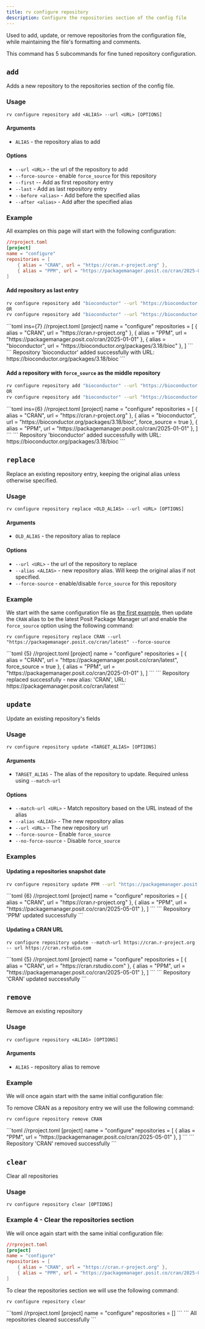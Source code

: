```yaml
---
title: rv configure repository
description: Configure the repositories section of the config file
---
```


Used to add, update, or remove repositories from the configuration file, while maintaining the file's formatting and comments.

This command has 5 subcommands for fine tuned repository configuration.



## `add`

Adds a new repository to the repositories section of the config file.

### Usage

```
rv configure repository add <ALIAS> --url <URL> [OPTIONS]
```

#### Arguments
* `ALIAS` - the repository alias to add

#### Options
* `--url <URL>` <Badge text="required" variant="tip"/> - the url of the repository to add
* `--force-source` - enable `force_source` for this repository
* `--first` -- Add as first repository entry
* `--last` <Badge text="default" variant="note"/> - Add as last repository entry
* `--before <alias>` - Add before the specified alias
* `--after <alias>` - Add after the specified alias

### Example
All examples on this page will start with the following configuration:

```toml
//rproject.toml
[project]
name = "configure"
repositories = [
    { alias = "CRAN", url = "https://cran.r-project.org" },
    { alias = "PPM", url = "https://packagemanager.posit.co/cran/2025-01-01" },
]
```

#### Add repository as last entry

```bash
rv configure repository add "bioconductor" --url "https://bioconductor.org/packages/3.18/bioc"
OR
rv configure repository add "bioconductor" --url "https://bioconductor.org/packages/3.18/bioc" --last
```

<Tabs syncKey="configure">
    <TabItem label = "Updated Config File">
        ```toml ins={7}
        //rproject.toml
        [project]
        name = "configure"
        repositories = [
            { alias = "CRAN", url = "https://cran.r-project.org" },
            { alias = "PPM", url = "https://packagemanager.posit.co/cran/2025-01-01" },
            { alias = "bioconductor", url = "https://bioconductor.org/packages/3.18/bioc" },
        ]
        ```
    </TabItem>
    <TabItem label = "Command Output">
        ```
        Repository 'bioconductor' added successfully with URL: https://bioconductor.org/packages/3.18/bioc
        ```
    </TabItem>
</Tabs>

#### Add a repository with `force_source` as the middle repository

```bash
rv configure repository add "bioconductor" --url "https://bioconductor.org/packages/3.18/bioc" --force-source --after CRAN
OR
rv configure repository add "bioconductor" --url "https://bioconductor.org/packages/3.18/bioc" --force-source --before PPM
```

<Tabs syncKey="configure">
    <TabItem label = "Updated Config File">
        ```toml ins={6}
        //rproject.toml
        [project]
        name = "configure"
        repositories = [
            { alias = "CRAN", url = "https://cran.r-project.org" },
            { alias = "bioconductor", url = "https://bioconductor.org/packages/3.18/bioc", force_source = true },
            { alias = "PPM", url = "https://packagemanager.posit.co/cran/2025-01-01" },
        ]
        ```
    </TabItem>
    <TabItem label = "Command Output">
        ```
        Repository 'bioconductor' added successfully with URL: https://bioconductor.org/packages/3.18/bioc
        ```
    </TabItem>
</Tabs>

## `replace`
Replace an existing repository entry, keeping the original alias unless otherwise specified.

### Usage

```
rv configure repository replace <OLD_ALIAS> --url <URL> [OPTIONS]
```

#### Arguments
* `OLD_ALIAS` - the repository alias to replace

#### Options
* `--url <URL>` <Badge text="required" variant="tip"/> - the url of the repository to replace
* `--alias <ALIAS>` - new repository alias. Will keep the original alias if not specified. 
* `--force-source` - enable/disable `force_source` for this repository

### Example

We start with the same configuration file as [the first example](#example), then update the `CRAN` alias 
to be the latest Posit Package Manager url and enable the `force_source` option using the following command:

```shell
rv configure repository replace CRAN --url "https://packagemanager.posit.co/cran/latest" --force-source
```

<Tabs syncKey="configure">
    <TabItem label = "Updated Config File">
        ```toml {5}
        //rproject.toml
        [project]
        name = "configure"
        repositories = [
            { alias = "CRAN", url = "https://packagemanager.posit.co/cran/latest", force_source = true },
            { alias = "PPM", url = "https://packagemanager.posit.co/cran/2025-01-01" },
        ]
        ```
    </TabItem>
    <TabItem label = "Command Output">
        ```
        Repository replaced successfully - new alias: 'CRAN', URL: https://packagemanager.posit.co/cran/latest
        ```
    </TabItem>
</Tabs>

## `update`
Update an existing repository's fields

### Usage
```shell
rv configure repository update <TARGET_ALIAS> [OPTIONS]
```

#### Arguments
* `TARGET_ALIAS` - The alias of the repository to update. Required unless using `--match-url`

#### Options
* `--match-url <URL>` - Match repository based on the URL instead of the alias
* `--alias <ALIAS>` - The new repository alias
* `--url <URL>` - The new repository url
* `--force-source` - Enable `force_source`
* `--no-force-source` - Disable `force_source`

### Examples

#### Updating a repositories snapshot date
```bash
rv configure repository update PPM --url "https://packagemanager.posit.co/cran/2025-05-01"
```

<Tabs syncKey="configure">
    <TabItem label = "Updated Config File">
        ```toml {6}
        //rproject.toml
        [project]
        name = "configure"
        repositories = [
            { alias = "CRAN", url = "https://cran.r-project.org" },
            { alias = "PPM", url = "https://packagemanager.posit.co/cran/2025-05-01" },
        ]
        ```
    </TabItem>
    <TabItem label = "Command Output">
        ```
        Repository 'PPM' updated successfully
        ```
    </TabItem>
</Tabs>

#### Updating a CRAN URL

```
rv configure repository update --match-url https://cran.r-project.org -- url https://cran.rstudio.com
```

<Tabs syncKey="configure">
    <TabItem label = "Updated Config File">
        ```toml {5}
        //rproject.toml
        [project]
        name = "configure"
        repositories = [
            { alias = "CRAN", url = "https://cran.rstudio.com" },
            { alias = "PPM", url = "https://packagemanager.posit.co/cran/2025-05-01" },
        ]
        ```
    </TabItem>
    <TabItem label = "Command Output">
        ```
        Repository 'CRAN' updated successfully
        ```
    </TabItem>
</Tabs>

## `remove`

Remove an existing repository

### Usage
```shell
rv configure repository <ALIAS> [OPTIONS]
```

#### Arguments
* `ALIAS` - repository alias to remove

### Example 
We will once again start with the same initial configuration file:

To remove CRAN as a repository entry we will use the following command:
```shell
rv configure repository remove CRAN
```
<Tabs syncKey="configure">
    <TabItem label = "Updated Config File">
        ```toml
        //rproject.toml
        [project]
        name = "configure"
        repositories = [
            { alias = "PPM", url = "https://packagemanager.posit.co/cran/2025-05-01" },
        ]
        ```
    </TabItem>
    <TabItem label = "Command Output">
        ```
        Repository 'CRAN' removed successfully
        ```
    </TabItem>
</Tabs>

## `clear`

Clear all repositories

### Usage
```shell
rv configure repository clear [OPTIONS]
```

### Example 4 - Clear the repositories section
We will once again start with the same initial configuration file:

```toml
//rproject.toml
[project]
name = "configure"
repositories = [
    { alias = "CRAN", url = "https://cran.r-project.org" },
    { alias = "PPM", url = "https://packagemanager.posit.co/cran/2025-01-01" },
]
```

To clear the repositories section we will use the following command:
```shell
rv configure repository clear
```
<Tabs syncKey="configure">
    <TabItem label = "Updated Config File">
        ```toml
        //rproject.toml
        [project]
        name = "configure"
        repositories = []
        ```
    </TabItem>
    <TabItem label = "Command Output">
        ```
        All repositories cleared successfully
        ```
    </TabItem>
</Tabs>